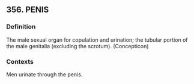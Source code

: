 ## 356. PENIS
### Definition
The male sexual organ for copulation and urination; the tubular portion of the male genitalia (excluding the scrotum). (Concepticon)

### Contexts
Men urinate through the penis.

